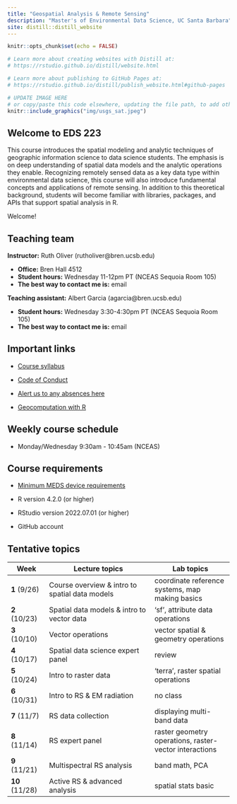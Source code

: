 ```yaml
---
title: "Geospatial Analysis & Remote Sensing"
description: "Master's of Environmental Data Science, UC Santa Barbara"
site: distill::distill_website
---
```


```r
knitr::opts_chunk$set(echo = FALSE)

# Learn more about creating websites with Distill at:
# https://rstudio.github.io/distill/website.html

# Learn more about publishing to GitHub Pages at:
# https://rstudio.github.io/distill/publish_website.html#github-pages

```

```r

# UPDATE IMAGE HERE 
# or copy/paste this code elsewhere, updating the file path, to add other images to your site!
knitr::include_graphics("img/usgs_sat.jpeg")
```

## Welcome to EDS 223

This course introduces the spatial modeling and analytic techniques of geographic information science to data science students. The emphasis is on deep understanding of spatial data models and the analytic operations they enable. Recognizing remotely sensed data as a key data type within environmental data science, this course will also introduce fundamental concepts and applications of remote sensing. In addition to this theoretical background, students will become familiar with libraries, packages, and APIs that support spatial analysis in R.

Welcome!

## Teaching team

**Instructor:** Ruth Oliver (rutholiver\@bren.ucsb.edu)

-   **Office:** Bren Hall 4512
-   **Student hours:** Wednesday 11-12pm PT (NCEAS Sequoia Room 105)
-   **The best way to contact me is:** email

**Teaching assistant:** Albert Garcia (agarcia\@bren.ucsb.edu)

-   **Student hours:** Wednesday 3:30-4:30pm PT (NCEAS Sequoia Room 105)
-   **The best way to contact me is:** email

## Important links

-   [Course syllabus](syllabus.pdf)

-   [Code of Conduct](https://www.sa.ucsb.edu/regulations/student-conduct-code/student-conduct-code)
-   [Alert us to any absences here](https://forms.gle/TtFZZWT9sSsPS5Ep6)

-   [Geocomputation with R](https://geocompr.robinlovelace.net/index.html)


## Weekly course schedule

-   Monday/Wednesday 9:30am - 10:45am (NCEAS)


## Course requirements

-   [Minimum MEDS device requirements](https://ucsb-meds.github.io/computer_reqs.html)

-   R version 4.2.0 (or higher)

-   RStudio version 2022.07.01 (or higher)

-   GitHub account


## Tentative topics

| Week | Lecture topics | Lab topics |
|------|----------------|------------|
| **1** (9/26) | Course overview & intro to spatial data models| coordinate reference systems, map making basics|
| **2** (10/23) | Spatial data models & intro to vector data| 'sf', attribute data operations|
| **3** (10/10) | Vector operations | vector spatial & geometry operations|
| **4** (10/17) | Spatial data science expert panel| review|
| **5** (10/24) | Intro to raster data| 'terra', raster spatial operations|
| **6** (10/31) | Intro to RS & EM radiation| no class|
| **7** (11/7)  | RS data collection | displaying multi-band data |
| **8** (11/14) | RS expert panel| raster geometry operations, raster-vector interactions|
| **9** (11/21) | Multispectral RS analysis| band math, PCA     |
| **10** (11/28) | Active RS & advanced analysis| spatial stats basic     |

